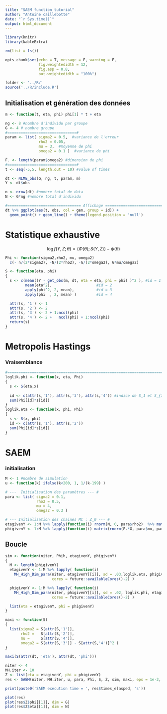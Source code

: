 ```yaml
---
title: "SAEM function tutorial"
author: "Antoine caillebotte"
date: "`r Sys.time()`"
output: html_document
---
```

  
<style type="text/css">
.main-container {
  max-width: 1000px;
  margin-left: auto;
  margin-right: auto;
}
</style>
  
```r
library(knitr)
library(kableExtra)

rm(list = ls())

opts_chunk$set(echo = T, message = F, warning = F,
               fig.weightedidth = 12,
               fig.asp = 0.8,
               out.weightedidth = "100%")

folder <- '../R/'
source('../R/include.R')
```

## Initialisation et génération des données

```r
m <- function(t, eta, phi) phi[1] * t + eta

ng <- 8 #nombre d'individu par groupe
G <- 4 # nombre groupe
#===============================#
param <- list( sigma2 = 0.5,  #variance de l'erreur
               rho2 = 0.05,
               mu = 3,  #moyenne de phi
               omega2 = 0.1 )  #variance de phi

F. <- length(param$omega2) #dimension de phi
#===============================#
t <- seq(-5,5, length.out = 10) #value of times

dt <- NLME_obs(G, ng, t, param, m)
Y <- dt$obs

n <- nrow(dt) #nombre total de data
N <- G*ng #nombre total d'individu

#================================= Affichage ================================#
dt %>% ggplot(aes(t, obs, col = gen, group = id)) + 
  geom_point() + geom_line() + theme(legend.position = 'null')
```

# Statistique exhaustive
$$\log f(Y, Z ; \theta) = \langle \Phi(\theta) ; S(Y,Z) \rangle - \psi(\theta)$$

```r
Phi <- function(sigma2,rho2, mu, omega2)
  c(- n/(2*sigma2), -N/(2*rho2), -G/(2*omega2), G*mu/omega2)

S <- function(eta, phi)
{
  s <- c(mean((Y - get_obs(m, dt, eta = eta, phi = phi) )^2 ), #id = 1
         mean(eta^2),                    #id = 2
         apply(phi^2, 2, mean),          #id = 3
         apply(phi  , 2, mean) )         #id = 4

  attr(s, '1') <- 1
  attr(s, '2') <- 2
  attr(s, '3') <- 2 + 1:ncol(phi)
  attr(s, '4') <- 2 +   ncol(phi) + 1:ncol(phi)
  return(s)
}
```
# Metropolis Hastings

### Vraisemblance

```r
#=============================================================================#
loglik.phi <- function(x, eta, Phi)
{
  s <- S(eta,x)
  
  id <- c(attr(s,'1'), attr(s,'3'), attr(s,'4')) #indice de S_1 et S_{3,.} puis S_{4,.}
  sum(Phi[id]*s[id])
}
loglik.eta <- function(x, phi, Phi) 
{ 
  s <- S(x, phi)
  id <- c(attr(s,'1'), attr(s,'2'))
  sum(Phi[id]*s[id])
}
```

# SAEM
### initialisation
```r
M <- 1 #nombre de simulation
u <- function(k) ifelse(k<200, 1, 1/(k-199) )

# ---  Initialisation des paramètres --- #
para <- list( sigma2 = 0.1,
              rho2 = 0.5,
              mu = 4,
              omega2 = 0.3 )

# --- Initialisation des chaines MC : Z_0 --- #
etagivenY <- 1:M %>% lapply(function(i) rnorm(N, 0, para$rho2)  %>% matrix(ncol = 1) )
phigivenY <- 1:M %>% lapply(function(i) matrix(rnorm(F.*G, para$mu, para$omega2), nrow = F.) %>% t  )
```

## Boucle

```r
sim <- function(niter, Phih, etagivenY, phigivenY)
{
  M <- length(phigivenY)
  etagivenY <- 1:M %>% lapply( function(i)
    MH_High_Dim_para(niter, etagivenY[[i]], sd = .03,loglik.eta, phigivenY[[i]], Phih,
                     cores = future::availableCores()-2) )

  phigivenY <- 1:M %>% lapply( function(i)
    MH_High_Dim_para(niter, phigivenY[[i]], sd = .02, loglik.phi, etagivenY[[i]], Phih,
                     cores = future::availableCores()-2) )

  list(eta = etagivenY, phi = phigivenY)
}

maxi <- function(S)
{
  list(sigma2 = S[attr(S,'1')],
       rho2 =   S[attr(S,'2')],
       mu =     S[attr(S,'4')],
       omega2 = S[attr(S,'3')] - S[attr(S,'4')]^2 )
}

maxi(S(attr(dt, 'eta'), attr(dt, 'phi')))

niter <- 4
MH.iter <- 10
Z <- list(eta = etagivenY, phi = phigivenY)
res <- SAEM(niter, MH.iter, u, para, Phi, S, Z, sim, maxi, eps = 1e-3, verbatim = T)

print(paste0('SAEM execution time = ', res$times_elasped, 's'))

plot(res)
plot(res$Z$phi[[1]], dim = G)
plot(res$Z$eta[[1]], dim = N)
```
